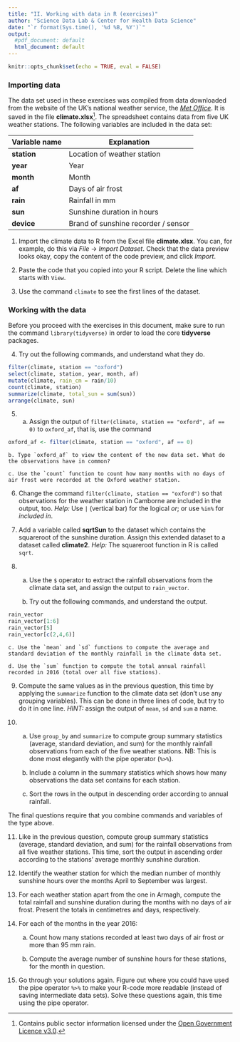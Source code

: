 ```yaml
---
title: "II. Working with data in R (exercises)"
author: "Science Data Lab & Center for Health Data Science"
date: "`r format(Sys.time(), '%d %B, %Y')`"
output:
  #pdf_document: default
  html_document: default
---
```


```r
knitr::opts_chunk$set(echo = TRUE, eval = FALSE)
```


### Importing data


The data set used in these exercises was compiled from data downloaded from the website of the UK's national weather service, the [*Met Office*](http://www.metoffice.gov.uk/public/weather/climate-historic/). It is saved in the file 
**climate.xlsx**^[Contains public sector information licensed under the [Open Government Licence v3.0](http://www.nationalarchives.gov.uk/doc/open-government-licence/version/3/).].
The spreadsheet contains data from five UK weather stations. The following variables are included in the data set:

| Variable name | Explanation |
|-|-|
| **station** | Location of weather station | 
| **year** | Year |
| **month** | Month |
| **af** | Days of air frost |
| **rain** | Rainfall in mm |
| **sun** | Sunshine duration in hours |
| **device** | Brand of sunshine recorder / sensor |

1. Import the climate data to R from the Excel file **climate.xlsx**. You can, for example, do this via *File* &#8594; *Import Dataset*. Check that the data preview looks okay, copy the content of the code preview, and click *Import*.

2. Paste the code that you copied into your R script. Delete the line which starts with `View`.

3. Use the command `climate` to see the first lines of the dataset.

### Working with the data

Before you proceed with the exercises in this document, make sure to run the command `library(tidyverse)` in order to load the core **tidyverse** packages.

4. Try out the following commands, and understand what they do.
```r
filter(climate, station == "oxford")
select(climate, station, year, month, af)
mutate(climate, rain_cm = rain/10)
count(climate, station)
summarize(climate, total_sun = sum(sun))
arrange(climate, sun)
```

5. a. Assign the output of `filter(climate, station == "oxford", af == 0)` to `oxford_af`, that is, use the command
```r
oxford_af <- filter(climate, station == "oxford", af == 0)
```

    b. Type `oxford_af` to view the content of the new data set. What do the observations have in common?
    
    c. Use the `count` function to count how many months with no days of air frost were recorded at the Oxford weather station. 

6. Change the command `filter(climate, station == "oxford")` so that observations for the weather station in Camborne are included in the output, too. _Help:_ Use `|` (vertical bar) for the logical *or*; or use `%in%` for *included in*.


7. Add a variable called **sqrtSun** to the dataset which contains the squareroot of the sunshine duration. Assign this extended dataset to a dataset called **climate2**. _Help:_ The squareroot function in R is called `sqrt`.

8. a. Use the `$` operator to extract the rainfall observations from the climate data set, and assign the output to `rain_vector`. 

    b. Try out the following commands, and understand the output.
        
```r
rain_vector
rain_vector[1:6]
rain_vector[5]
rain_vector[c(2,4,6)]
```

    c. Use the `mean` and `sd` functions to compute the average and standard deviation of the monthly rainfall in the climate data set.
    
    d. Use the `sum` function to compute the total annual rainfall recorded in 2016 (total over all five stations).

9. Compute the same values as in the previous question, this time by applying the `summarize` function to the climate data set (don't use any grouping variables). This can be done in three lines of code, but try to do it in one line. _HINT:_ assign the output of `mean`, `sd` and `sum` a name.

10. a. Use `group_by` and `summarize` to compute group summary statistics (average, standard deviation, and sum) for the monthly rainfall observations from each of the five weather stations. NB: This is done most elegantly with the pipe operator (`%>%`).

    b. Include a column in the summary statistics which shows how many observations the data set contains for each station.
    
    c. Sort the rows in the output in descending order according to annual rainfall.


The final questions require that you combine commands and variables of the type above.

11. Like in the previous question, compute group summary statistics (average, standard deviation, and sum) for the rainfall observations from all five weather stations. This time, sort the output in ascending order according to the stations' average monthly sunshine duration.

12. Identify the weather station for which the median number of monthly sunshine hours over the months April to September was largest.

13. For each weather station apart from the one in Armagh, compute the total rainfall and sunshine duration during the months with no days of air frost. Present the totals in centimetres and days, respectively.

14. For each of the months in the year 2016: 

    a. Count how many stations recorded at least two days of air frost *or* more than 95 mm rain.
        
    b. Compute the average number of sunshine hours for these stations, for the month in question.

15. Go through your solutions again. Figure out where you could have used the pipe operator `%>%` to make your R-code more readable (instead of saving intermediate data sets). Solve these questions again, this time using the pipe operator.